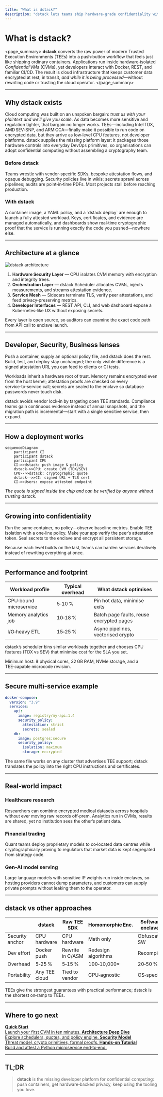 ```yaml
---
title: "What is dstack?"
description: "dstack lets teams ship hardware‑grade confidentiality with the tooling they already know—no TEE wizardry required."
---
```


# What is dstack?

<page_summary>
**dstack** converts the raw power of modern Trusted Execution Environments (TEEs) into a push‑button workflow that feels just like shipping ordinary containers.  Applications run inside hardware‑isolated *Confidential VMs* (CVMs), yet developers interact with Docker, REST, and familiar CI/CD.  The result is cloud infrastructure that keeps customer data encrypted at rest, in transit, *and while it is being processed*—without rewriting code or trusting the cloud operator.
</page_summary>

---

## Why dstack exists

Cloud computing was built on an unspoken bargain: *trust us with your plaintext and we’ll give you scale*.  As data becomes more sensitive and regulation tighter, that bargain no longer works.  TEEs—including Intel TDX, AMD SEV‑SNP, and ARM CCA—finally make it possible to run code on encrypted data, but they arrive as low‑level CPU features, not developer platforms.  dstack supplies the missing platform layer: it packages those hardware controls into everyday DevOps primitives, so organisations can adopt confidential computing without assembling a cryptography team.

<div className="grid md:grid-cols-2 gap-6 my-8">
  <div className="p-6 bg-gray-50 rounded-lg shadow">
    <h3 className="font-semibold mb-2">Before dstack</h3>
    <p className="text-sm leading-relaxed">
      Teams wrestle with vendor‑specific SDKs, bespoke attestation flows, and opaque
      debugging.  Security policies live in wikis; secrets sprawl across pipelines; audits are
      point‑in‑time PDFs.  Most projects stall before reaching production.
    </p>
  </div>
  <div className="p-6 bg-emerald-50 rounded-lg shadow">
    <h3 className="font-semibold mb-2">With dstack</h3>
    <p className="text-sm leading-relaxed">
      A container image, a YAML policy, and a `dstack deploy` are enough to launch a fully
      attested workload.  Keys, certificates, and evidence are managed automatically, and
      dashboards show real‑time cryptographic proof that the service is running exactly the
      code you pushed—nowhere else.
    </p>
  </div>
</div>

---

## Architecture at a glance

<img src="/docs/images/dstack-architecture-detailed.png" alt="dstack architecture" className="w-full rounded-lg shadow" />

1. **Hardware Security Layer** — CPU isolates CVM memory with encryption and integrity trees.
2. **Orchestration Layer** — dstack Scheduler allocates CVMs, injects measurements, and streams attestation evidence.
3. **Service Mesh** — Sidecars terminate TLS, verify peer attestations, and feed privacy‑preserving metrics.
4. **Developer Interfaces** — REST API, CLI, and web dashboard expose a Kubernetes‑like UX without exposing secrets.

Every layer is open source, so auditors can examine the exact code path from API call to enclave launch.

---

## Developer, Security, Business lenses

<Tabs>
  <Tab title="Developer Experience">
    <p>Push a container, supply an optional policy file, and dstack does the rest.  Build, test, and deploy stay unchanged; the only visible difference is a signed attestation URL you can feed to clients or CI tests.</p>
  </Tab>
  <Tab title="Security Posture">
    <p>Workloads inherit a hardware root of trust.  Memory remains encrypted even from the host kernel; attestation proofs are checked on every service‑to‑service call; secrets are sealed to the enclave so database passwords never touch disk.</p>
  </Tab>
  <Tab title="Enterprise Outcomes">
    <p>dstack avoids vendor lock‑in by targeting open TEE standards.  Compliance teams gain continuous evidence instead of annual snapshots, and the migration path is incremental—start with a single sensitive service, then expand.</p>
  </Tab>
</Tabs>

---

## How a deployment works

```mermaid
sequenceDiagram
    participant CI
    participant dstack
    participant CPU
    CI->>dstack: push image & policy
    dstack->>CPU: create CVM (TDX/SEV)
    CPU-->>dstack: cryptographic quote
    dstack-->>CI: signed URL + TLS cert
    CI->>Users: expose attested endpoint
```

*The quote is signed inside the chip and can be verified by anyone without trusting dstack.*

---

## Growing into confidentiality

<Steps>
  <Step title="Level 0">Run the same container, no policy—observe baseline metrics.</Step>
  <Step title="Level 1">Enable TEE isolation with a one‑line policy.</Step>
  <Step title="Level 2">Make your app verify the peer’s attestation token.</Step>
  <Step title="Level 3">Seal secrets to the enclave and encrypt all persistent storage.</Step>
</Steps>

Because each level builds on the last, teams can harden services iteratively instead of rewriting everything at once.

---

## Performance and footprint

| Workload profile | Typical overhead | What dstack optimises |
|------------------|------------------|-----------------------|
| CPU‑bound microservice | 5‑10 % | Pin hot data, minimise exits |
| Memory analytics job | 10‑18 % | Batch page faults, reuse encrypted pages |
| I/O‑heavy ETL | 15‑25 % | Async pipelines, vectorised crypto |

dstack’s scheduler bins similar workloads together and chooses CPU features (TDX vs SEV) that minimise cost for the SLA you set.

Minimum host: 8 physical cores, 32 GB RAM, NVMe storage, and a TEE‑capable microcode revision.

---

## Secure multi‑service example

```yaml
docker-compose:
  version: "3.9"
  services:
    api:
      image: registry/my-api:1.4
      security_policy:
        attestation: strict
        secrets: sealed
    db:
      image: postgres:secure
      security_policy:
        isolation: maximum
        storage: encrypted
```

The same file works on any cluster that advertises TEE support; dstack translates the policy into the right CPU instructions and certificates.

---

## Real‑world impact

### Healthcare research
Researchers can combine encrypted medical datasets across hospitals without ever moving raw records off‑prem.  Analytics run in CVMs, results are shared, yet no institution sees the other’s patient data.

### Financial trading
Quant teams deploy proprietary models to co‑located data centres while cryptographically proving to regulators that market data is kept segregated from strategy code.

### Gen‑AI model serving
Large language models with sensitive IP weights run inside enclaves, so hosting providers cannot dump parameters, and customers can supply private prompts without leaking them to the operator.

---

## dstack vs other approaches

| | dstack | Raw TEE SDK | Homomorphic Enc. | Software enclaves |
|---|---|---|---|---|
| Security anchor | CPU hardware | CPU hardware | Math only | Obfuscated SW |
| Dev effort | Docker push | Rewrite in C/ASM | Redesign algorithms | Recompile |
| Overhead | 5‑25 % | 5‑15 % | 100‑10,000× | 20‑50 % |
| Portability | Any TEE cloud | Tied to vendor | CPU‑agnostic | OS‑specific |

TEEs give the strongest guarantees with practical performance; dstack is the shortest on‑ramp to TEEs.

---

## Where to go next

<div className="grid grid-cols-1 md:grid-cols-2 gap-4 mt-6">
  <a href="/docs/quickstart" className="block p-5 bg-blue-50 rounded-lg hover:bg-blue-100 transition">
    <strong className="text-blue-800">Quick Start</strong><br/>
    Launch your first CVM in ten minutes.
  </a>
  <a href="/docs/concepts/architecture" className="block p-5 bg-green-50 rounded-lg hover:bg-green-100 transition">
    <strong className="text-green-800">Architecture Deep Dive</strong><br/>
    Explore schedulers, quotes, and policy engine.
  </a>
  <a href="/docs/concepts/security-model" className="block p-5 bg-purple-50 rounded-lg hover:bg-purple-100 transition">
    <strong className="text-purple-800">Security Model</strong><br/>
    Threat model, crypto primitives, formal proofs.
  </a>
  <a href="/docs/tutorials/python-example" className="block p-5 bg-orange-50 rounded-lg hover:bg-orange-100 transition">
    <strong className="text-orange-800">Hands‑on Tutorial</strong><br/>
    Build and attest a Python microservice end‑to‑end.
  </a>
</div>

---

## TL;DR

> **dstack** is the missing developer platform for confidential computing: push containers, get hardware‑backed privacy, keep using the tooling you love.
